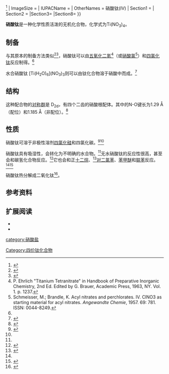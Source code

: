 {{chembox
| Reference = 
| Name = 硝酸钛
| CustomizedImage= [[File:Ti(NO3)4.tif|200px]]<br />硝酸钛的[[球棍模型|球棍模型]]<ref>{{ cite journal | title = The crystal structures of anhydrous nitrates and their complexes. Part III. Titanium(IV) nitrate | first1 = C. D. | last1 = Garner | first2 = S. C. | last2 = Wallwork | journal = [[Journal_of_the_Chemical_Society_A:_Inorganic,_Physical,_Theoretical|J. Chem. Soc. A]] | year = 1966 | pages = 1496-1500 | doi = 10.1039/J19660001496 }}</ref><ref>{{cite web | url = https://www.ccdc.cam.ac.uk/structures/Search?Ccdcid=1602029&DatabaseToSearch=Published | title = ICSD 26639 : ICSD Structure : N<sub>4</sub> O<sub>12</sub> Ti | author = <!--Not stated--> | website = [[Cambridge_Structural_Database|Cambridge Structural Database]]: Access Structures | publisher = [[Cambridge_Crystallographic_Data_Centre|Cambridge Crystallographic Data Centre]] | access-date = 2021-05-08 | archive-date = 2021-05-09 | archive-url = https://web.archive.org/web/20210509142556/https://www.ccdc.cam.ac.uk/structures/Search?Ccdcid=1602029&DatabaseToSearch=Published | dead-url = no }}</ref>
| ImageSize = 
| IUPACName = 
| OtherNames = 硝酸钛(IV)
| Section1 = {{Chembox Identifiers
| CASNo = 12372-56-4
| CASNo_Ref = {{cascite|correct|CAS}}
| CASNo2 = 13860-02-1
| CASNo2_Ref = {{cascite|correct|CAS}}
|  InChI  =  1S/4NO3.Ti/c4*2-1(3)4;/q4*-1;+4
|  PubChem  =  139314
|  ChemSpiderID  =  8123716
|  ChemSpiderID_Ref  = {{chemspidercite|changedt|chemspider}}|  InChIKey  = QDZRBIRIPNZRSG-UHFFFAOYSA-N
|  SMILES  =  [Ti](O[N+]([O-])=O)(O[N+]([O-])=O)(O[N+]([O-])=O)O[N+]([O-])=O 
}}
| Section2 = {{Chembox Properties
| Formula = Ti(NO<sub>3</sub>)<sub>4</sub>
| MolarMass = 
| Appearance = 白色挥发性固体
| Density = 2.192<ref name="tina">{{cite web|url=http://openmopac.net/PM7_accuracy/data_solids/Titanium_iv__nitrate__Ti_NO3_4__Jmol.html|title=Titanium(iv) nitrate (Ti(NO3)4)|accessdate=27 September 2014|archive-date=2021-12-01|archive-url=https://web.archive.org/web/20211201052130/http://openmopac.net/PM7_accuracy/data_solids/Titanium_iv__nitrate__Ti_NO3_4__Jmol.html|dead-url=no}}</ref>
| MeltingPt = 58 °C<ref name=ele>Chemistry of the Elements (Second Edition). N. N. Greenwood and A. Earnshaw. P<sub>966</sub>. 21.3.4 Compounds with oxoanions</ref>
| BoilingPt = 分解
| Solubility = 反应<ref name="soln">{{cite book |author1=Nathaniel Howell Furman |author2=R. J. Mundy |author3=G. H. Morrison |title=The Distribution of Uranyl Nitrate from Aqueous Solutions to Diethyl Ether |date=1955 |publisher=U.S. Atomic Energy Commission. Technical Information Service |location=the University of Michigan |page=51 |language=en}}</ref>
 }}
|Section3={{Chembox Structure
| Reference=<ref name="Garner1975">{{cite journal|last=Garner|first=C. David|author2=Ian H. Hillier |author3=Martyn F. Guest |year=1975|title=Ab initio self-consistent field molecular-orbital calculation of the ground state of tetranitratotitanium(IV); comments on the reactivity of anhydrous metal nitrates|journal=Journal of the Chemical Society, Dalton Transactions|issue=19|page=1934|issn=0300-9246|doi=10.1039/DT9750001934}}</ref>
| CrystalStruct = 单斜晶系
| SpaceGroup = P2<sub>1</sub>/C
| PointGroup = 
| LattConst_a = 7.80
| LattConst_b = 13.57
| LattConst_c = 10.34 Å
| LattConst_alpha = 
| LattConst_beta = 125·0
| LattConst_gamma = 
| LattConst_ref =
| LattConst_Comment = 
| UnitCellVolume = 896.52 Å<sup>3</sup>
| UnitCellFormulas = 4
| Coordination = 8
| MolShape = 扁平化的四面体
| OrbitalHybridisation = 
| Dipole = 
 }}
|Section8={{Chembox Related
| OtherCpds = [[硝酸锆|硝酸锆]]<br />[[硝酸铪|硝酸铪]]<br />[[磷酸钛|磷酸钛]]<br />[[高氯酸钛|高氯酸钛]] }}
}}

'''硝酸钛'''是一种化学性质活泼的无机化合物，化学式为Ti(NO<sub>3</sub>)<sub>4</sub>。

==制备==
与其原本的制备方法类似<ref name="Reihlen1927">{{cite journal|last=Reihlen|first=Hans|author2=Andreas Hake |year=1927|title=Über die Konstitution des N2O4 und N2O3 und die Additionsverbindungen von Nitro- und Nitrosokörpern an Zinn- und Titantetrachlorid|journal=Justus Liebig's Annalen der Chemie|volume=452|issue=1|pages=47–67|issn=0075-4617|doi=10.1002/jlac.19274520104|language=de}}</ref><ref name="Schmeisser1955">{{cite journal|last=Schmeisser|first=Martin|year=1955|title=Die Chemie der anorganischen Acylnitrate (ein Problem des Nitrylchlorids) und Acylperchlorate (ein Problem des Dichlorhexoxyds)|journal=Angewandte Chemie|volume=67|issue=17–18|pages=493–501|issn=0044-8249|doi=10.1002/ange.19550671708|bibcode=1955AngCh..67..493S|language=de}}</ref>，硝酸钛可以由[[五氧化二氮|五氧化二氮]]<ref>P. Ehrlich "Titanium Tetranitrate" in Handbook of Preparative Inorganic Chemistry, 2nd Ed. Edited by G. Brauer, Academic Press, 1963, NY. Vol. 1. p. 1237.</ref>（或[[硝酸氯|硝酸氯]]<ref>Schmeisser, M.; Brandle, K. Acyl nitrates and perchlorates. IV. ClNO3 as starting material for acyl nitrates. ''Angewandte Chemie'', 1957. 69: 781. ISSN: 0044-8249.</ref>）和[[四氯化钛|四氯化钛]]反应制得。<ref name=ele />

水合硝酸钛 [Ti(H<sub>2</sub>O)<sub>6</sub>](NO<sub>3</sub>)<sub>3</sub>则可以由钛化合物溶于硝酸中而成。<ref name="WibergWiberg2001">{{cite book|last1=Wiberg|first1=Egon|last2=Wiberg|first2=Nils|title=Inorganic Chemistry|url=https://books.google.com/books?id=Mtth5g59dEIC&pg=PA1331|accessdate=28 September 2014|year=2001|publisher=Academic Press|isbn=9780123526519|page=1331|archive-date=2021-12-01|archive-url=https://web.archive.org/web/20211201052129/https://books.google.com/books?id=Mtth5g59dEIC&pg=PA1331|dead-url=no}}</ref>

==结构==
这种配合物的[[对称群|对称群]]是 D<sub>2d</sub>，有四个二齿的硝酸根配体。其中的N-O键长为1.29 Å（配位）和1.185 Å（非配位）。<ref name="Garner1975">{{cite journal|last=Garner|first=C. David|author2=Ian H. Hillier |author3=Martyn F. Guest |year=1975|title=Ab initio self-consistent field molecular-orbital calculation of the ground state of tetranitratotitanium(IV); comments on the reactivity of anhydrous metal nitrates|journal=Journal of the Chemical Society, Dalton Transactions|issue=19|page=1934|issn=0300-9246|doi=10.1039/DT9750001934}}</ref>

==性质==
硝酸钛可溶于非极性溶剂[[四氯化硅|四氯化硅]]和四氯化碳。<ref name="Amos1974">{{cite journal|last=Amos|first=D.W.|author2=G.W. Flewett |year=1974|title=Raman spectra of titanium (IV) and tin (IV) nitrates|journal=Spectrochimica Acta Part A: Molecular Spectroscopy|volume=30|issue=2|pages=453–461|issn=0584-8539|doi=10.1016/0584-8539(74)80085-1|bibcode=1974AcSpA..30..453A}}</ref><ref name="Schmeisser1955"/>

硝酸钛具有吸湿性，会转化为不明确的水合物。<ref name="Amos1973"/>无水硝酸钛的反应性很高，甚至会和碳氢化合物反应。<ref name="Amos1973">{{cite journal|last=Amos|first=D.W.|author2=D.A. Baines, G.W. Flewett|year=1973|title=Nitration by titanium (IV) nitrate|journal=Tetrahedron Letters|volume=14|issue=34|pages=3191–3194|issn=0040-4039|doi=10.1016/S0040-4039(00)79808-X}}</ref>它也会和正[[十二烷|十二烷]]、<ref name="Coombes1974">{{cite journal|last=Coombes|first=Robert G.|author2=Leslie W. Russell |year=1974|title=Nitration of aromatic compounds by tetranitratotitanium(IV) in carbon tetrachloride solution|journal=Journal of the Chemical Society, Perkin Transactions 2|issue=7|page=830|issn=0300-9580|doi=10.1039/P29740000830}}</ref>[[对二氯苯|对二氯苯]]、[[苯甲醚|苯甲醚]]和[[联苯|联苯]]反应。<ref name="Coombes1974"/><ref name="Schofield1980">{{cite book|last=Schofield|first=Kenneth|title=Aromatic Nitration|url=https://books.google.com/books?id=N-08AAAAIAAJ&pg=PA97|accessdate=27 September 2014|year=1980|publisher=CUP Archive|isbn=9780521233620|pages=97–98|archive-date=2020-08-06|archive-url=https://web.archive.org/web/20200806003436/https://books.google.com/books?id=N-08AAAAIAAJ&pg=PA97|dead-url=no}}</ref>

硝酸钛热分解成二氧化钛<ref name="Allendorf1999">{{cite book|last=Allendorf|first=Mark Donald|title=Proceedings of the Symposium on Fundamental Gas-Phase and Surface Chemistry of Vapor-Phase Materials Synthesis|chapter-url=https://books.google.com/books?id=TsTsmI1K40YC&pg=PA395|accessdate=27 September 2014|date=1999-01-01|publisher=The Electrochemical Society|isbn=9781566772174|pages=395–397|chapter=Titanium Oxide CVD from Titanium (IV) Nitrate ...|archive-date=2021-12-01|archive-url=https://web.archive.org/web/20211201052129/https://books.google.com/books?id=TsTsmI1K40YC&pg=PA395|dead-url=no}}</ref>。

==参考资料==
{{reflist|2}}

==扩展阅读==
*{{cite journal|last=Partington|first=J. R.|author2=A. L. Whynes |year=1949|title=660. Reactions of nitrosyl chloride. Part II|journal=Journal of the Chemical Society (Resumed)|page=3135|issn=0368-1769|doi=10.1039/JR9490003135}}
*{{cite journal|last=Dauerman|first=L.|author2=G.E. Salser |year=1973|title=Mass spectra of covalent inorganic nitrates: copper(II) nitrate and titanium(IV) nitrate|journal=Journal of Inorganic and Nuclear Chemistry|volume=35|issue=1|pages=304–306|issn=0022-1902|doi=10.1016/0022-1902(73)80643-8}}
{{钛化合物}}
{{硝酸盐}}
[[category:硝酸盐|category:硝酸盐]]
[[Category:四价钛化合物|Category:四价钛化合物]]